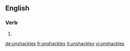 ==English==

===Verb===
{{head|en}}

# {{en-third-person singular of|unshackle}}

[[de:unshackles]]
[[fr:unshackles]]
[[it:unshackles]]
[[vi:unshackles]]